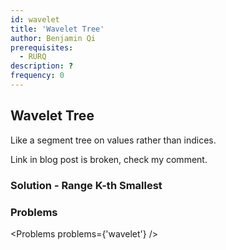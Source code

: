 ```yaml
---
id: wavelet
title: 'Wavelet Tree'
author: Benjamin Qi
prerequisites:
  - RURQ
description: ?
frequency: 0
---
```


## Wavelet Tree

<FocusProblem problem={problems.waveletSam[0]} />

Like a segment tree on values rather than indices.

<Resources>
	<Resource
		source="CF"
		title="Intro to New DS: Wavelet Trees"
		url="52854"
		starred
	>
		Link in blog post is broken, check my comment.
	</Resource>
</Resources>

### Solution - Range K-th Smallest

<IncompleteSection />

### Problems

<Problems problems={'wavelet'} />
